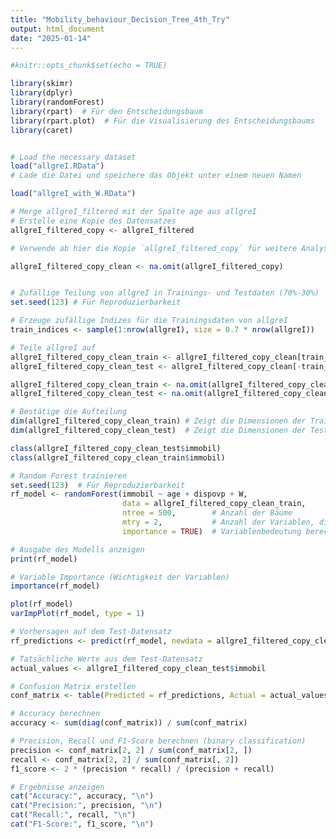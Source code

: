 ```yaml
---
title: "Mobility_behaviour_Decision_Tree_4th_Try"
output: html_document
date: "2025-01-14"
---
```


```r
#knitr::opts_chunk$set(echo = TRUE)
```

```r

library(skimr)
library(dplyr)
library(randomForest)
library(rpart)  # Für den Entscheidungsbaum
library(rpart.plot)  # Für die Visualisierung des Entscheidungsbaums
library(caret)


# Load the necessary dataset
load("allgreI.RData") 
# Lade die Datei und speichere das Objekt unter einem neuen Namen

load("allgreI_with_W.RData")

# Merge allgreI_filtered mit der Spalte age aus allgreI
# Erstelle eine Kopie des Datensatzes
allgreI_filtered_copy <- allgreI_filtered

# Verwende ab hier die Kopie `allgreI_filtered_copy` für weitere Analysen

allgreI_filtered_copy_clean <- na.omit(allgreI_filtered_copy)


# Zufällige Teilung von allgreI in Trainings- und Testdaten (70%-30%)
set.seed(123) # Für Reproduzierbarkeit

# Erzeuge zufällige Indizes für die Trainingsdaten von allgreI
train_indices <- sample(1:nrow(allgreI), size = 0.7 * nrow(allgreI))

# Teile allgreI auf
allgreI_filtered_copy_clean_train <- allgreI_filtered_copy_clean[train_indices, ]
allgreI_filtered_copy_clean_test <- allgreI_filtered_copy_clean[-train_indices, ]

allgreI_filtered_copy_clean_train <- na.omit(allgreI_filtered_copy_clean_train)
allgreI_filtered_copy_clean_test <- na.omit(allgreI_filtered_copy_clean_test)

# Bestätige die Aufteilung
dim(allgreI_filtered_copy_clean_train) # Zeigt die Dimensionen der Trainingsdaten
dim(allgreI_filtered_copy_clean_test)  # Zeigt die Dimensionen der Testdaten

class(allgreI_filtered_copy_clean_test$immobil)
class(allgreI_filtered_copy_clean_train$immobil)
```

```r

# Random Forest trainieren
set.seed(123)  # Für Reproduzierbarkeit
rf_model <- randomForest(immobil ~ age + dispovp + W, 
                         data = allgreI_filtered_copy_clean_train, 
                         ntree = 500,        # Anzahl der Bäume
                         mtry = 2,           # Anzahl der Variablen, die für jeden Baum berücksichtigt werden
                         importance = TRUE)  # Variablenbedeutung berechnen

# Ausgabe des Modells anzeigen
print(rf_model)

```

\tiny
```r
# Variable Importance (Wichtigkeit der Variablen)
importance(rf_model)
```


```r
plot(rf_model)
varImpPlot(rf_model, type = 1)

```




\scriptsize
```r
# Vorhersagen auf dem Test-Datensatz
rf_predictions <- predict(rf_model, newdata = allgreI_filtered_copy_clean_test)

# Tatsächliche Werte aus dem Test-Datensatz
actual_values <- allgreI_filtered_copy_clean_test$immobil

# Confusion Matrix erstellen
conf_matrix <- table(Predicted = rf_predictions, Actual = actual_values)

# Accuracy berechnen
accuracy <- sum(diag(conf_matrix)) / sum(conf_matrix)

# Precision, Recall und F1-Score berechnen (binary classification)
precision <- conf_matrix[2, 2] / sum(conf_matrix[2, ])
recall <- conf_matrix[2, 2] / sum(conf_matrix[, 2])
f1_score <- 2 * (precision * recall) / (precision + recall)

# Ergebnisse anzeigen
cat("Accuracy:", accuracy, "\n")
cat("Precision:", precision, "\n")
cat("Recall:", recall, "\n")
cat("F1-Score:", f1_score, "\n")



```

